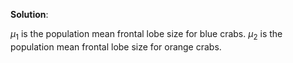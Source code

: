 
\color{blue}

**Solution**:
  
$\mu_1$ is the population mean frontal lobe size for blue crabs. $\mu_2$ is the population mean frontal lobe size for orange crabs.

\color{black}

